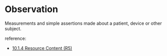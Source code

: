 

<Meta of={Stories} />

# Observation

Measurements and simple assertions made about a patient, device or other subject.

reference:
* [10.1.4 Resource Content (R5)](https://www.hl7.org/fhir/observation.html#resource)

<Canvas of={Stories.Display} />

<Canvas of={Stories.Structure} />

<Canvas of={Stories.WithErrors}/>
